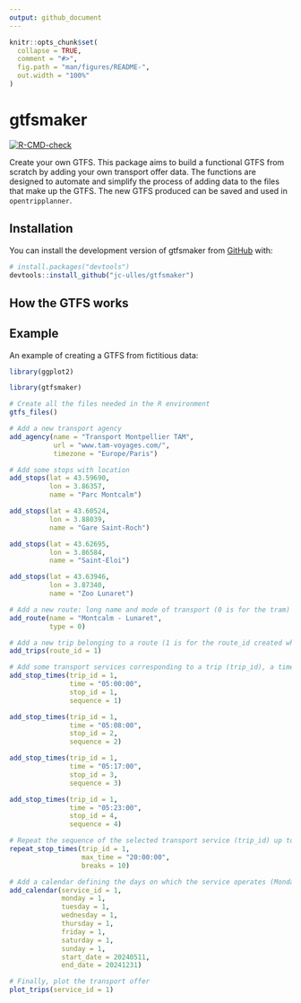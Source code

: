 ```yaml
---
output: github_document
---
```


<!-- README.md is generated from README.Rmd. Please edit that file -->

```r
knitr::opts_chunk$set(
  collapse = TRUE,
  comment = "#>",
  fig.path = "man/figures/README-",
  out.width = "100%"
)
```

# gtfsmaker

<!-- badges: start -->

[![R-CMD-check](https://github.com/jc-ulles/gtfsmaker/actions/workflows/R-CMD-check.yaml/badge.svg)](https://github.com/jc-ulles/gtfsmaker/actions/workflows/R-CMD-check.yaml)

<!-- badges: end -->

Create your own GTFS. This package aims to build a functional GTFS from scratch by adding your own transport offer data. The functions are designed to automate and simplify the process of adding data to the files that make up the GTFS. The new GTFS produced can be saved and used in `opentripplanner`.

## Installation

You can install the development version of gtfsmaker from [GitHub](https://github.com/) with:

``` r
# install.packages("devtools")
devtools::install_github("jc-ulles/gtfsmaker")
```
## How the GTFS works



## Example

An example of creating a GTFS from fictitious data:

```r
library(ggplot2)
```

```r
library(gtfsmaker)

# Create all the files needed in the R environment
gtfs_files()

# Add a new transport agency
add_agency(name = "Transport Montpellier TAM",
           url = "www.tam-voyages.com/",
           timezone = "Europe/Paris")

# Add some stops with location
add_stops(lat = 43.59690,
          lon = 3.86357,
          name = "Parc Montcalm")

add_stops(lat = 43.60524,
          lon = 3.88039,
          name = "Gare Saint-Roch")

add_stops(lat = 43.62695,
          lon = 3.86584,
          name = "Saint-Eloi")

add_stops(lat = 43.63946,
          lon = 3.87340,
          name = "Zoo Lunaret")

# Add a new route: long name and mode of transport (0 is for the tram)
add_route(name = "Montcalm - Lunaret",
          type = 0)

# Add a new trip belonging to a route (1 is for the route_id created when the route was added previously)
add_trips(route_id = 1)

# Add some transport services corresponding to a trip (trip_id), a timetable, a stop (stop_id) and the order of progression in the sequence
add_stop_times(trip_id = 1,
               time = "05:00:00",
               stop_id = 1,
               sequence = 1)

add_stop_times(trip_id = 1,
               time = "05:08:00",
               stop_id = 2,
               sequence = 2)

add_stop_times(trip_id = 1,
               time = "05:17:00",
               stop_id = 3,
               sequence = 3)

add_stop_times(trip_id = 1,
               time = "05:23:00",
               stop_id = 4,
               sequence = 4)

# Repeat the sequence of the selected transport service (trip_id) up to a maximum time, following a defined time step (in minutes)
repeat_stop_times(trip_id = 1,
                  max_time = "20:00:00",
                  breaks = 10)

# Add a calendar defining the days on which the service operates (Monday to Sunday) and the time slot
add_calendar(service_id = 1,
             monday = 1,
             tuesday = 1,
             wednesday = 1,
             thursday = 1,
             friday = 1,
             saturday = 1,
             sunday = 1,
             start_date = 20240511,
             end_date = 20241231)

# Finally, plot the transport offer
plot_trips(service_id = 1)
```

